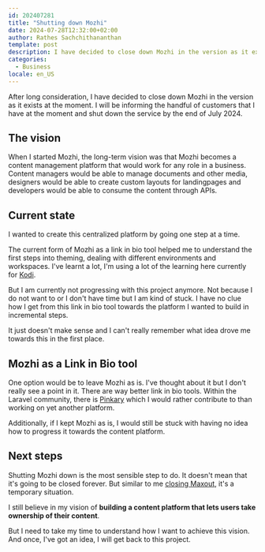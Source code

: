 ```yaml
---
id: 202407281
title: "Shutting down Mozhi"
date: 2024-07-28T12:32:00+02:00
author: Rathes Sachchithananthan
template: post
description: I have decided to close down Mozhi in the version as it exists at the moment.
categories:
  - Business
locale: en_US
---
```


After long consideration, I have decided to close down Mozhi in the version as it exists at the moment. I will be informing the handful of customers that I have at the moment and shut down the service by the end of July 2024.

## The vision

When I started Mozhi, the long-term vision was that Mozhi becomes a content management platform that would work for any role in a business. Content managers would be able to manage documents and other media, designers would be able to create custom layouts for landingpages and developers would be able to consume the content through APIs.

## Current state

I wanted to create this centralized platform by going one step at a time.

The current form of Mozhi as a link in bio tool helped me to understand the first steps into theming, dealing with different environments and workspaces. I've learnt a lot, I'm using a lot of the learning here currently for [Kodi](https://getkodi.com).

But I am currently not progressing with this project anymore. Not because I do not want to or I don't have time but I am kind of stuck. I have no clue how I get from this link in bio tool towards the platform I wanted to build in incremental steps.

It just doesn't make sense and I can't really remember what idea drove me towards this in the first place.

## Mozhi as a Link in Bio tool

One option would be to leave Mozhi as is. I've thought about it but I don't really see a point in it. There are way better link in bio tools. Within the Laravel community, there is [Pinkary](https://pinkary.com) which I would rather contribute to than working on yet another platform.

Additionally, if I kept Mozhi as is, I would still be stuck with having no idea how to progress it towards the content platform.

## Next steps

Shutting Mozhi down is the most sensible step to do. It doesn't mean that it's going to be closed forever. But similar to me [closing Maxout](/blog/en/closing-maxout), it's a temporary situation.

I still believe in my vision of **building a content platform that lets users take ownership of their content**.

But I need to take my time to understand how I want to achieve this vision. And once, I've got an idea, I will get back to this project.